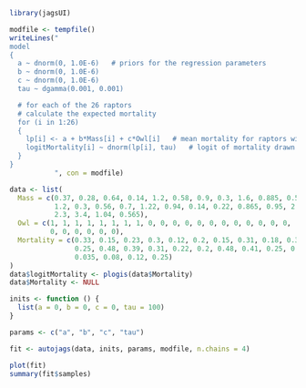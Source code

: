 ```r
library(jagsUI)
```

```r
modfile <- tempfile()
writeLines("
model
{
  a ~ dnorm(0, 1.0E-6)   # priors for the regression parameters
  b ~ dnorm(0, 1.0E-6)
  c ~ dnorm(0, 1.0E-6)
  tau ~ dgamma(0.001, 0.001)

  # for each of the 26 raptors
  # calculate the expected mortality
  for (i in 1:26)
  {
    lp[i] <- a + b*Mass[i] + c*Owl[i]   # mean mortality for raptors with that weight and type
    logitMortality[i] ~ dnorm(lp[i], tau)   # logit of mortality drawn from a normal distribution
  }
}
           ", con = modfile)
```


```r
data <- list(
  Mass = c(0.37, 0.28, 0.64, 0.14, 1.2, 0.58, 0.9, 0.3, 1.6, 0.885, 0.53, 
           1.2, 0.3, 0.56, 0.7, 1.22, 0.94, 0.14, 0.22, 0.865, 0.95, 2.5, 
           2.3, 3.4, 1.04, 0.565),
  Owl = c(1, 1, 1, 1, 1, 1, 1, 1, 0, 0, 0, 0, 0, 0, 0, 0, 0, 0, 0, 0, 
          0, 0, 0, 0, 0, 0),
  Mortality = c(0.33, 0.15, 0.23, 0.3, 0.12, 0.2, 0.15, 0.31, 0.18, 0.3, 0.3, 
                0.25, 0.48, 0.39, 0.31, 0.22, 0.2, 0.48, 0.41, 0.25, 0.26, 0.04, 
                0.035, 0.08, 0.12, 0.25)
)
data$logitMortality <- plogis(data$Mortality)
data$Mortality <- NULL
```

```r
inits <- function () {
  list(a = 0, b = 0, c = 0, tau = 100)
}
```

```r
params <- c("a", "b", "c", "tau")
```

```r
fit <- autojags(data, inits, params, modfile, n.chains = 4)
```

```r
plot(fit)
summary(fit$samples)
```
